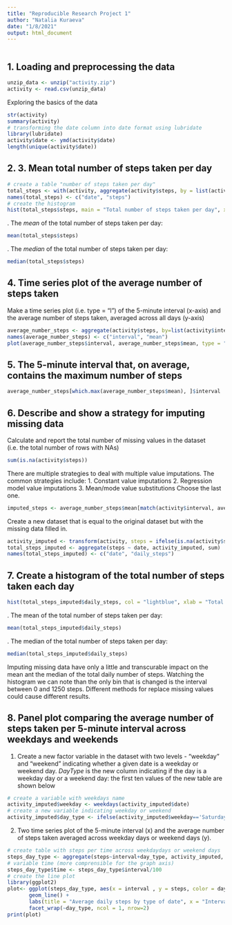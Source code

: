 ```yaml
---
title: "Reproducible Research Project 1"
author: "Natalia Kuraeva"
date: "1/8/2021"
output: html_document
---
```


```r
```

## 1. Loading and preprocessing the data

```r
unzip_data <- unzip("activity.zip")
activity <- read.csv(unzip_data)
```

Exploring the basics of the data

```r
str(activity)
summary(activity)
# transforming the date column into date format using lubridate
library(lubridate)
activity$date <- ymd(activity$date)
length(unique(activity$date))
```

## 2. 3. Mean total number of steps taken per day

```r
# create a table "number of steps taken per day"
total_steps <- with(activity, aggregate(activity$steps, by = list(activity$date), FUN = sum, na.rm = TRUE))
names(total_steps) <- c("date", "steps")
# create the histogram
hist(total_steps$steps, main = "Total number of steps taken per day", xlab = "Total steps taken per day", col = "lightgreen", breaks = seq(0,25000,by=1250))
```
. The *mean* of the total number of steps taken per day:

```r
mean(total_steps$steps)
```

. The *median* of the total number of steps taken per day:

```r
median(total_steps$steps)
```

## 4. Time series plot of the average number of steps taken

Make a time series plot (i.e. type = “l”) of the 5-minute interval (x-axis) and the average number of steps taken, averaged across all days (y-axis)

```r
average_number_steps <- aggregate(activity$steps, by=list(activity$interval), FUN=mean, na.rm=TRUE)
names(average_number_steps) <- c("interval", "mean")
plot(average_number_steps$interval, average_number_steps$mean, type = "l", col="green", lwd = 2, xlab="Interval", ylab="Average number of steps", main="Average number of steps per intervals")
```

## 5. The 5-minute interval that, on average, contains the maximum number of steps

```r
average_number_steps[which.max(average_number_steps$mean), ]$interval
```

## 6. Describe and show a strategy for imputing missing data

Calculate and report the total number of missing values in the dataset (i.e. the total number of rows with NAs)

```r
sum(is.na(activity$steps))
```

There are multiple strategies to deal with multiple value imputations.
The common strategies include:
1. Constant value imputations
2. Regression model value imputations
3. Mean/mode value substitutions
Сhoose the last one.

```r
imputed_steps <- average_number_steps$mean[match(activity$interval, average_number_steps$interval)]
```

Create a new dataset that is equal to the original dataset but with the missing data filled in.

```r
activity_imputed <- transform(activity, steps = ifelse(is.na(activity$steps), yes = imputed_steps, no = activity$steps))
total_steps_imputed <- aggregate(steps ~ date, activity_imputed, sum)
names(total_steps_imputed) <- c("date", "daily_steps")
```

## 7. Create a histogram of the total number of steps taken each day
```r
hist(total_steps_imputed$daily_steps, col = "lightblue", xlab = "Total steps per day", main = "Total number of steps taken each day", breaks = seq(0,25000,by=1250))
```

. The mean of the total number of steps taken per day:
```r
mean(total_steps_imputed$daily_steps)
```

. The median of the total number of steps taken per day:

```r
median(total_steps_imputed$daily_steps)
```

Imputing missing data have only a little and transcurable impact on the mean ant the median of the total daily number of steps. Watching the histogram we can note than the only bin that is changed is the interval between 0 and 1250 steps. Different methods for replace missing values could cause different results.

## 8. Panel plot comparing the average number of steps taken per 5-minute interval across weekdays and weekends

1. Create a new factor variable in the dataset with two levels - “weekday” and “weekend” indicating whether a given date is a weekday or weekend day.
*DayType* is the new column indicating if the day is a weekday day or a weekend day: the first ten values of the new table are shown below

```r
# create a variable with weekdays name
activity_imputed$weekday <- weekdays(activity_imputed$date)
# create a new variable indicating weekday or weekend
activity_imputed$day_type <- ifelse(activity_imputed$weekday=='Saturday' | activity_imputed$weekday=='Sunday', 'weekend','weekday')
```

2. Two time series plot of the 5-minute interval (x) and the average number of steps taken averaged across weekday days or weekend days (y).

```r
# create table with steps per time across weekdaydays or weekend days
steps_day_type <- aggregate(steps~interval+day_type, activity_imputed, mean, na.rm = TRUE)
# variable time (more comprensible for the graph axis)
steps_day_type$time <- steps_day_type$interval/100
# create the line plot
library(ggplot2)
plot<- ggplot(steps_day_type, aes(x = interval , y = steps, color = day_type)) +
       geom_line() +
       labs(title = "Average daily steps by type of date", x = "Interval", y = "Average number of steps") +
       facet_wrap(~day_type, ncol = 1, nrow=2)
print(plot)
```
